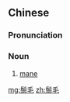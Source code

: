 ==Chinese==
{{zh-forms}}

===Pronunciation===
{{zh-pron
|m=zōngmáo
|c=zung1 mou4
|h=pfs=chûng-mô
|cat=n
}}

===Noun===
{{zh-noun}}

# [[mane]]

[[mg:鬃毛]]
[[zh:鬃毛]]